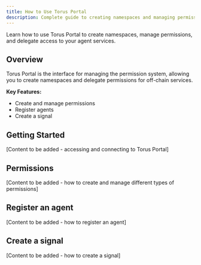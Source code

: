```yaml
---
title: How to Use Torus Portal
description: Complete guide to creating namespaces and managing permissions through Torus Portal.
---
```



Learn how to use Torus Portal to create namespaces, manage permissions, and delegate access to your agent services.

## Overview

Torus Portal is the interface for managing the permission system, allowing you to create namespaces and delegate permissions for off-chain services.

**Key Features:**
- Create and manage permissions
- Register agents
- Create a signal

## Getting Started

[Content to be added - accessing and connecting to Torus Portal]

## Permissions

[Content to be added - how to create and manage different types of permissions]

## Register an agent

[Content to be added - how to register an agent]

## Create a signal

[Content to be added - how to create a signal]

<CardGrid>
  <LinkCard
    title="Namespaces"
    href="/advanced/namespaces"
    description="Understand namespace concepts and architecture."
  />
  <LinkCard
    title="Permissions System"
    href="/advanced/permissions"
    description="Learn about the permission system and delegation."
  />
</CardGrid>